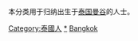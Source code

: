 本分类用于归纳出生于[[泰国|泰国]][[曼谷|曼谷]]的人士。

[[Category:泰國人|Category:泰國人]]
[[Category:曼谷|*]]
[[Category:各首都人物|Bangkok]]